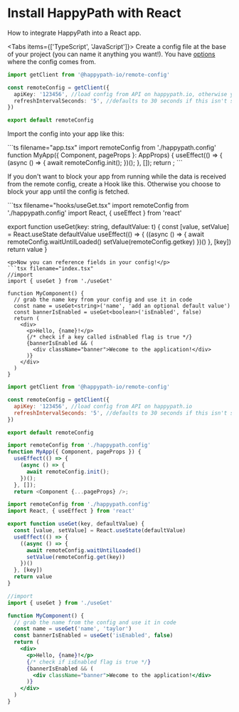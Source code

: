 
# Install HappyPath with React

How to integrate HappyPath into a React app.

<Tabs items={['TypeScript', 'JavaScript']}>
  <Tab>
Create a config file at the base of your project (you can name it anything you want!). You have  [options](/installation) where the config comes from.

```ts filename="happypath.config.ts"
import getClient from '@happypath-io/remote-config'

const remoteConfig = getClient({
  apiKey: '123456', //load config from API on happypath.io, otherwise you can host yourself (see docs.happypath.io/installation)
  refreshIntervalSeconds: '5', //defaults to 30 seconds if this isn't set
})

export default remoteConfig
```

<p>Import the config into your app like this:</p>
```ts filename="app.tsx"
import remoteConfig from './happypath.config'
function MyApp({ Component, pageProps }: AppProps) {
  useEffect(() => {
    (async () => {
      await remoteConfig.init();
    })();
  }, []);
  return <Component {...pageProps} />;
```
<p>If you don't want to block your app from running while the data is received from the remote config, create a Hook like this. Otherwise you choose to block your app until the config is fetched.</p>
```tsx filename="hooks/useGet.tsx"
import remoteConfig from './happypath.config'
import React, { useEffect } from 'react'

export function useGet<t>(key: string, defaultValue: t) {
  const [value, setValue] = React.useState<T> defaultValue
  useEffect(() => {
    ((async () => {
      await remoteConfig.waitUntilLoaded()
      setValue(remoteConfig.get<T>key)
    })()
  }, [key])
  return value
}

````
<p>Now you can reference fields in your config!</p>
```tsx filename="index.tsx"
//import
import { useGet } from './useGet'

function MyComponent() {
  // grab the name key from your config and use it in code
  const name = useGet<string>('name', 'add an optional default value')
  const bannerIsEnabled = useGet<boolean>('isEnabled', false)
  return (
    <div>
      <p>Hello, {name}!</p>
      {/* check if a key called isEnabled flag is true */}
      {bannerIsEnabled && (
        <div className="banner">Wecome to the application!</div>
      )}
    </div>
  )
}
````

  </Tab>

  <Tab>

```js filename="happypath.config.js"
import getClient from '@happypath-io/remote-config'

const remoteConfig = getClient({
  apiKey: '123456', //load config from API on happypath.io
  refreshIntervalSeconds: '5', //defaults to 30 seconds if this isn't set
})

export default remoteConfig
```

```js filename="app.jsx"
import remoteConfig from './happypath.config'
function MyApp({ Component, pageProps }) {
  useEffect(() => {
    (async () => {
      await remoteConfig.init();
    })();
  }, []);
  return <Component {...pageProps} />;
```

```jsx filename="useGet.jsx"
import remoteConfig from './happypath.config'
import React, { useEffect } from 'react'

export function useGet(key, defaultValue) {
  const [value, setValue] = React.useState(defaultValue)
  useEffect(() => {
    ((async () => {
      await remoteConfig.waitUntilLoaded()
      setValue(remoteConfig.get(key))
    })()
  }, [key])
  return value
}
```

```jsx filename="index.jsx"
//import
import { useGet } from './useGet'

function MyComponent() {
  // grab the name from the config and use it in code
  const name = useGet('name', 'taylor')
  const bannerIsEnabled = useGet('isEnabled', false)
  return (
    <div>
      <p>Hello, {name}!</p>
      {/* check if isEnabled flag is true */}
      {bannerIsEnabled && (
        <div className="banner">Wecome to the application!</div>
      )}
    </div>
  )
}
```

  </Tab>
</Tabs>
